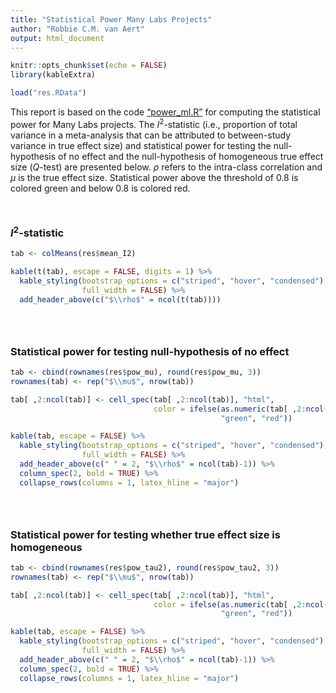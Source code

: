 ```yaml
---
title: "Statistical Power Many Labs Projects"
author: "Robbie C.M. van Aert"
output: html_document
---
```


```r
knitr::opts_chunk$set(echo = FALSE)
library(kableExtra)

load("res.RData")
```

This report is based on the code ["power_ml.R"](https://github.com/RobbievanAert/power_ml/blob/master/power_ml.R) for computing the statistical power for Many Labs projects. The $I^2$-statistic (i.e., proportion of total variance in a meta-analysis that can be attributed to between-study variance in true effect size) and statistical power for testing the null-hypothesis of no effect and the null-hypothesis of homogeneous true effect size (*Q*-test) are presented below. $\rho$ refers to the intra-class correlation and $\mu$ is the true effect size. Statistical power above the threshold of 0.8 is colored green and below 0.8 is colored red.

<div style="margin-top:50px;">

### $I^2$-statistic

```r
tab <- colMeans(res$mean_I2)

kable(t(tab), escape = FALSE, digits = 1) %>%
  kable_styling(bootstrap_options = c("striped", "hover", "condensed"), 
                full_width = FALSE) %>%
  add_header_above(c("$\\rho$" = ncol(t(tab))))
  


```

</div>

<div style="margin-top:50px;">

### Statistical power for testing null-hypothesis of no effect

```r
tab <- cbind(rownames(res$pow_mu), round(res$pow_mu, 3))
rownames(tab) <- rep("$\\mu$", nrow(tab))

tab[ ,2:ncol(tab)] <- cell_spec(tab[ ,2:ncol(tab)], "html", 
                                color = ifelse(as.numeric(tab[ ,2:ncol(tab)]) > 0.8, 
                                               "green", "red"))

kable(tab, escape = FALSE) %>%
  kable_styling(bootstrap_options = c("striped", "hover", "condensed"), 
                full_width = FALSE) %>%
  add_header_above(c(" " = 2, "$\\rho$" = ncol(tab)-1)) %>%
  column_spec(2, bold = TRUE) %>%
  collapse_rows(columns = 1, latex_hline = "major")
 
```

</div>

<div style="margin-top:50px;">

### Statistical power for testing whether true effect size is homogeneous

```r
tab <- cbind(rownames(res$pow_tau2), round(res$pow_tau2, 3))
rownames(tab) <- rep("$\\mu$", nrow(tab))

tab[ ,2:ncol(tab)] <- cell_spec(tab[ ,2:ncol(tab)], "html", 
                                color = ifelse(as.numeric(tab[ ,2:ncol(tab)]) > 0.8, 
                                               "green", "red"))

kable(tab, escape = FALSE) %>%
  kable_styling(bootstrap_options = c("striped", "hover", "condensed"), 
                full_width = FALSE) %>%
  add_header_above(c(" " = 2, "$\\rho$" = ncol(tab)-1)) %>%
  column_spec(2, bold = TRUE) %>%
  collapse_rows(columns = 1, latex_hline = "major")
 
```

</div>